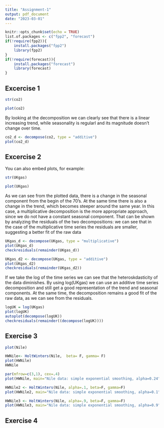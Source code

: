 ```yaml
---
title: "Assignment-1"
output: pdf_document
date: "2023-03-01"
---
```


```r
knitr::opts_chunk$set(echo = TRUE)
list.of.packages <- c("fpp2", "forecast")
if(!require(fpp2)){
    install.packages("fpp2")
    library(fpp2)
}
if(!require(forecast)){
    install.packages("forecast")
    library(forecast)
}
```

## Excercise 1


```r
str(co2)
```

```r
plot(co2)
```
By looking at the decomposition we can clearly see that there is a linear increasing trend, while seasonality is regularl and its magnitude doesn't change over time. 

```r
co2_d <- decompose(co2, type = "additive")
plot(co2_d)
```


## Excercise 2

You can also embed plots, for example:

```r
str(UKgas)
```

```r
plot(UKgas)
```

As we can see from the plotted data, there is a change in the seasonal component from the begin of the 70's. At the same time there is also a change in the trend, which becomes steeper around the same year. In this case, a multiplicative decomposition is the more appropriate approach, since we do not have a constant seasonal component. That can be shown by analyzing the residuals of the two decompositions: we can see that in the case of the multiplicative time series the residuals are smaller, suggesting a better fit of the raw data


```r
UKgas_d <- decompose(UKgas, type = "multiplicative")
plot(UKgas_d)
checkresiduals(remainder(UKgas_d))

UKgas_d2 <- decompose(UKgas, type = "additive")
plot(UKgas_d2)
checkresiduals(remainder(UKgas_d2))
```
If we take the log of the time series we can see that the heteroskdasticity of the data diminishes. By using log(UKgas) we can use an additive time series decomposition and still get a good representation of the trend and seasonal components. At the same time, the decomposition remains a good fit of the raw data, as we can see from the residuals.

```r
logUK = log(UKgas)
plot(logUK)
autoplot(decompose(logUK))
checkresiduals(remainder((decompose(logUK))))
```


## Exercise 3
```r
plot(Nile)
```

```r
HWNile<- HoltWinters(Nile,  beta= F, gamma= F)
plot(HWNile)
HWNile
```

```r
par(mfrow=c(3,1), cex=.4)
plot(HWNile, main="Nile data: simple exponential smoothing, alpha=0.24")

HWNile2 <- HoltWinters(Nile, alpha=.1, beta=F, gamma=F)
plot(HWNile2, main="Nile data: simple exponential smoothing, alpha=0.1")

HWNile3 <- HoltWinters(Nile, alpha=.9, beta=F, gamma=F)
plot(HWNile3, main="Nile data: simple exponential smoothing, alpha=0.9")
```


## Exercise 4


